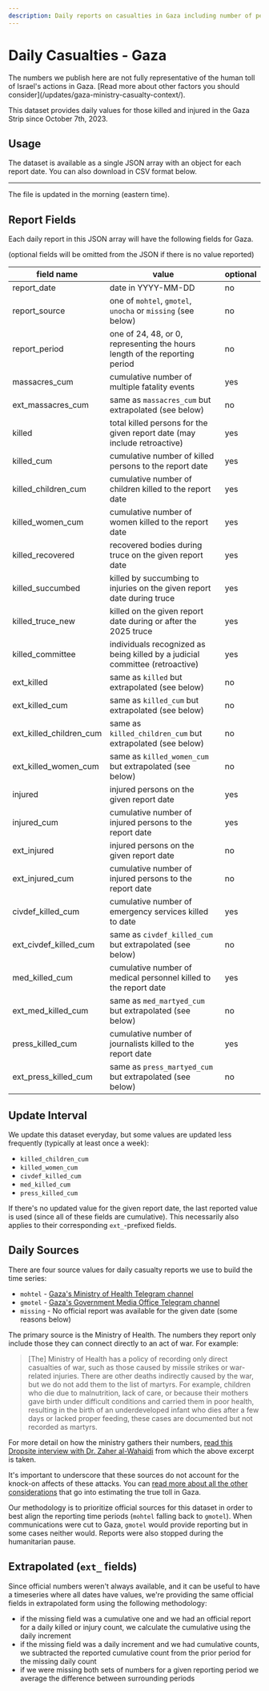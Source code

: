 ```yaml
---
description: Daily reports on casualties in Gaza including number of people killed, injured, and number of events leading to multiple deaths. Also has breakdown by women, children and if medical personnel, first responder, or press. Useful applications include time series, trend analysis, timelines.
---
```


# Daily Casualties - Gaza


<DocWarningBubble>
  The numbers we publish here are not fully representative of the human toll of
  Israel's actions in Gaza. [Read more about other factors you should
  consider](/updates/gaza-ministry-casualty-context/).
</DocWarningBubble>

This dataset provides daily values for those killed and injured in the Gaza Strip since October 7th, 2023.


<DailyReportStatsLabel area="gaza" />

## Usage

The dataset is available as a single JSON array with an object for each report date. You can also download in CSV format below.


<JSONFileLinks resource="CasualtiesDaily_V2" />

---

The file is updated in the morning (eastern time).

## Report Fields

Each daily report in this JSON array will have the following fields for Gaza.

(optional fields will be omitted from the JSON if there is no value reported)

| field name              | value                                                                        | optional |
| ----------------------- | ---------------------------------------------------------------------------- | -------- |
| report_date             | date in YYYY-MM-DD                                                           | no       |
| report_source           | one of `mohtel`, `gmotel`, `unocha` or `missing` (see below)                 | no       |
| report_period           | one of 24, 48, or 0, representing the hours length of the reporting period   | no       |
| massacres_cum           | cumulative number of multiple fatality events                                | yes      |
| ext_massacres_cum       | same as `massacres_cum` but extrapolated (see below)                         | no       |
| killed                  | total killed persons for the given report date (may include retroactive)     | yes      |
| killed_cum              | cumulative number of killed persons to the report date                       | yes      |
| killed_children_cum     | cumulative number of children killed to the report date                      | yes      |
| killed_women_cum        | cumulative number of women killed to the report date                         | yes      |
| killed_recovered        | recovered bodies during truce on the given report date                       | yes      |
| killed_succumbed        | killed by succumbing to injuries on the given report date during truce       | yes      |
| killed_truce_new        | killed on the given report date during or after the 2025 truce               | yes      |
| killed_committee        | individuals recognized as being killed by a judicial committee (retroactive) | yes      |
| ext_killed              | same as `killed` but extrapolated (see below)                                | no       |
| ext_killed_cum          | same as `killed_cum` but extrapolated (see below)                            | no       |
| ext_killed_children_cum | same as `killed_children_cum` but extrapolated (see below)                   | no       |
| ext_killed_women_cum    | same as `killed_women_cum` but extrapolated (see below)                      | no       |
| injured                 | injured persons on the given report date                                     | yes      |
| injured_cum             | cumulative number of injured persons to the report date                      | yes      |
| ext_injured             | injured persons on the given report date                                     | no       |
| ext_injured_cum         | cumulative number of injured persons to the report date                      | no       |
| civdef_killed_cum       | cumulative number of emergency services killed to date                       | yes      |
| ext_civdef_killed_cum   | same as `civdef_killed_cum` but extrapolated (see below)                     | no       |
| med_killed_cum          | cumulative number of medical personnel killed to the report date             | yes      |
| ext_med_killed_cum      | same as `med_martyed_cum` but extrapolated (see below)                       | no       |
| press_killed_cum        | cumulative number of journalists killed to the report date                   | yes      |
| ext_press_killed_cum    | same as `press_martyed_cum` but extrapolated (see below)                     | no       |

## Update Interval

We update this dataset everyday, but some values are updated less frequently (typically at least once a week):

- `killed_children_cum`
- `killed_women_cum`
- `civdef_killed_cum`
- `med_killed_cum`
- `press_killed_cum`

If there's no updated value for the given report date, the last reported value is used (since all of these fields are cumulative). This necessarily also applies to their corresponding `ext_`-prefixed fields.

## Daily Sources

There are four source values for daily casualty reports we use to build the time series:

- `mohtel` - [Gaza's Ministry of Health Telegram channel](https://t.me/s/MOHMediaGaza)
- `gmotel` - [Gaza's Government Media Office Telegram channel](https://t.me/s/mediagovps)
- `missing` - No official report was available for the given date (some reasons below)

The primary source is the Ministry of Health. The numbers they report only include those they can connect directly to an act of war. For example:

> [The] Ministry of Health has a policy of recording only direct casualties of war, such as those caused by missile strikes or war-related injuries. There are other deaths indirectly caused by the war, but we do not add them to the list of martyrs. For example, children who die due to malnutrition, lack of care, or because their mothers gave birth under difficult conditions and carried them in poor health, resulting in the birth of an underdeveloped infant who dies after a few days or lacked proper feeding, these cases are documented but not recorded as martyrs.

For more detail on how the ministry gathers their numbers, [read this Dropsite interview with Dr. Zaher al-Wahaidi](https://www.dropsitenews.com/p/how-gaza-health-ministry-counts-dead) from which the above excerpt is taken.

It's important to underscore that these sources do not account for the knock-on affects of these attacks. You can [read more about all the other considerations](/updates/gaza-ministry-casualty-context/) that go into estimating the true toll in Gaza.

Our methodology is to prioritize official sources for this dataset in order to best align the reporting time periods (`mohtel` falling back to `gmotel`). When communications were cut to Gaza, `gmotel` would provide reporting but in some cases neither would. Reports were also stopped during the humanitarian pause.

## Extrapolated (`ext_` fields)

Since official numbers weren't always available, and it can be useful to have a timeseries where all dates have values, we're providing the same official fields in extrapolated form using the following methodology:

- if the missing field was a cumulative one and we had an official report for a daily killed or injury count, we calculate the cumulative using the daily increment
- if the missing field was a daily increment and we had cumulative counts, we subtracted the reported cumulative count from the prior period for the missing daily count
- if we were missing both sets of numbers for a given reporting period we average the difference between surrounding periods
